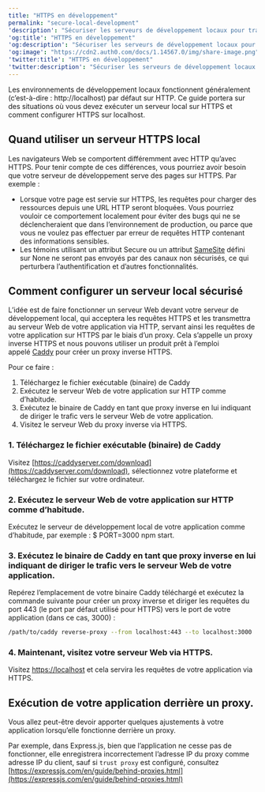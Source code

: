 ---
title: "HTTPS en développement"
permalink: "secure-local-development"
'description': "Sécuriser les serveurs de développement locaux pour travailler avec des témoins SameSite"
'og:title': "HTTPS en développement"
'og:description': "Sécuriser les serveurs de développement locaux pour travailler avec des témoins SameSite"
'og:image': "https://cdn2.auth0.com/docs/1.14567.0/img/share-image.png"
'twitter:title': "HTTPS en développement"
'twitter:description': "Sécuriser les serveurs de développement locaux pour travailler avec des témoins SameSite"
---

Les environnements de développement locaux fonctionnent généralement (c’est-à-dire : http://localhost) par défaut sur HTTP. Ce guide portera sur des situations où vous devez exécuter un serveur local sur HTTPS et comment configurer HTTPS sur localhost.

## Quand utiliser un serveur HTTPS local

Les navigateurs Web se comportent différemment avec HTTP qu’avec HTTPS. Pour tenir compte de ces différences, vous pourriez avoir besoin que votre serveur de développement serve des pages sur HTTPS. Par exemple :

* Lorsque votre page est servie sur HTTPS, les requêtes pour charger des ressources depuis une URL HTTP seront bloquées. Vous pourriez vouloir ce comportement localement pour éviter des bugs qui ne se déclencheraient que dans l’environnement de production, ou parce que vous ne voulez pas effectuer par erreur de requêtes HTTP contenant des informations sensibles.
* Les témoins utilisant un attribut Secure ou un attribut [SameSite](https://auth0.com/blog/browser-behavior-changes-what-developers-need-to-know/) défini sur None ne seront pas envoyés par des canaux non sécurisés, ce qui perturbera l’authentification et d’autres fonctionnalités.

## Comment configurer un serveur local sécurisé

L’idée est de faire fonctionner un serveur Web devant votre serveur de développement local, qui acceptera les requêtes HTTPS et les transmettra au serveur Web de votre application via HTTP, servant ainsi les requêtes de votre application sur HTTPS par le biais d’un proxy. Cela s’appelle un proxy inverse HTTPS et nous pouvons utiliser un produit prêt à l’emploi appelé [Caddy](https://caddyserver.com/v2) pour créer un proxy inverse HTTPS.

Pour ce faire :

1. Téléchargez le fichier exécutable (binaire) de Caddy
2. Exécutez le serveur Web de votre application sur HTTP comme d’habitude.
3. Exécutez le binaire de Caddy en tant que proxy inverse en lui indiquant de diriger le trafic vers le serveur Web de votre application.
4. Visitez le serveur Web du proxy inverse via HTTPS.

### 1. Téléchargez le fichier exécutable (binaire) de Caddy

Visitez [https://caddyserver.com/download](https://caddyserver.com/download), sélectionnez votre plateforme et téléchargez le fichier sur votre ordinateur.

### 2. Exécutez le serveur Web de votre application sur HTTP comme d’habitude.

Exécutez le serveur de développement local de votre application comme d’habitude, par exemple : $ PORT=3000 npm start.

### 3. Exécutez le binaire de Caddy en tant que proxy inverse en lui indiquant de diriger le trafic vers le serveur Web de votre application.

Repérez l’emplacement de votre binaire Caddy téléchargé et exécutez la commande suivante pour créer un proxy inverse et diriger les requêtes du port 443 (le port par défaut utilisé pour HTTPS) vers le port de votre application (dans ce cas, 3000) :

```bash lines
/path/to/caddy reverse-proxy --from localhost:443 --to localhost:3000
```

### 4. Maintenant, visitez votre serveur Web via HTTPS.

Visitez [https://localhost](https://localhost/) et cela servira les requêtes de votre application via HTTPS.

## Exécution de votre application derrière un proxy.

Vous allez peut-être devoir apporter quelques ajustements à votre application lorsqu’elle fonctionne derrière un proxy.

Par exemple, dans Express.js, bien que l’application ne cesse pas de fonctionner, elle enregistrera incorrectement l’adresse IP du proxy comme adresse IP du client, sauf si `trust proxy` est configuré, consultez [https://expressjs.com/en/guide/behind-proxies.html](https://expressjs.com/en/guide/behind-proxies.html)